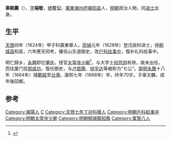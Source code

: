 '''辜朝薦'''（{{bd|1598年||1668年|catIdx=G辜}}），[[表字|字]]'''端敬'''，[[號|號]]'''在公'''，[[廣東|廣東]][[潮州府|潮州府]][[揭阳县|揭阳县]]人，[[明朝|明朝]]政治人物，同[[进士|进士]]出身。

==生平==
[[天啓|天啓]]四年（1624年）甲子科廣東舉人，[[崇禎|崇禎]]元年（1628年）登戊辰科进士，授[[桐城县|桐城县]]知县，六年應天同考，擢任山东道御史，改[[户科|户科]][[给事中|给事中]]，復补礼科给事中。

明亡歸乡，[[永曆|永曆]]即位[[肇庆|肇庆]]，授官[[太常寺|太常寺]][[少卿|少卿]]<ref>{{cite news|title=明朝潮州府文进士名录|url=http://zt.czonline.net/2010wenhua/txcr/chaorendongtai/kejiao/2010-12-02/31625.html|accessdate=2013-08-07|newspaper=潮州热线|archive-url=https://web.archive.org/web/20131004220414/http://zt.czonline.net/2010wenhua/txcr/chaorendongtai/kejiao/2010-12-02/31625.html|archive-date=2013-10-04|dead-url=yes}}</ref>，与大学士[[何吾驺|何吾驺]]有隙，故未出任，而往厦门投[[郑成功|郑成功]]，復任御史，与[[卢若腾|卢若腾]]、[[徐孚达|徐孚达]]等被称为“七公”。[[南明|南明]][[永曆_(南明)|永曆]]十八年（1664年）隨[[鄭經|鄭經]]至[[台灣|台灣]]。康熙七年（1668年）卒，终年70岁。子辜文麟，成年後回鄉。

==参考==
{{reflist}}

{{start box}}
{{s-off}}
{{s-before|[[李國俊|李國俊]]}}
{{s-title|明朝桐城縣知縣|1629年－1634年}}
{{s-after|[[楊爾銘|陳爾銘]]}}
{{end box}}

{{並稱|戊辰八賢|辜朝薦 - [[郭之奇|郭之奇]] - [[黃奇遇|黃奇遇]] - [[宋兆禴|宋兆禴]] - [[梁應龍|梁應龍]] - [[陳所獻|陳所獻]] - [[李士淳|李士淳]]}}
{{崇禎元年戊辰科殿試金榜}}

{{Authority control}}

{{DEFAULTSORT:Gu辜}}
[[Category:揭陽人|Category:揭陽人]]
[[Category:辜姓|C]]
[[Category:天啓七年丁卯科舉人|Category:天啓七年丁卯科舉人]]
[[Category:明朝戶科給事中|Category:明朝戶科給事中]]
[[Category:明朝太常寺少卿|Category:明朝太常寺少卿]]
[[Category:明朝桐城縣知縣|Category:明朝桐城縣知縣]]
[[Category:寓賢八人|Category:寓賢八人]]